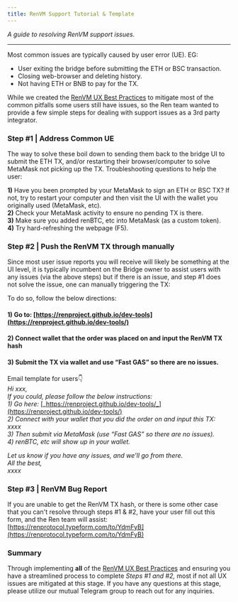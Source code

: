 ```yaml
---
title: RenVM Support Tutorial & Template
---
```


_A guide to resolving RenVM support issues._

<hr />

Most common issues are typically caused by user error \(UE\). EG:

- User exiting the bridge before submitting the ETH or BSC transaction.
- Closing web-browser and deleting history.
- Not having ETH or BNB to pay for the TX.

While we created the [RenVM UX Best Practices](https://docs.renproject.io/developers/renvm-ux-best-practice) to mitigate most of the common pitfalls some users still have issues, so the Ren team wanted to provide a few simple steps for dealing with support issues as a 3rd party integrator.

### **Step \#1 \| Address Common UE**

The way to solve these boil down to sending them back to the bridge UI to submit the ETH TX, and/or restarting their browser/computer to solve MetaMask not picking up the TX. Troubleshooting questions to help the user:

**1\)** Have you been prompted by your MetaMask to sign an ETH or BSC TX? If not, try to restart your computer and then visit the UI with the wallet you originally used \(MetaMask, etc\).  
**2\)** Check your MetaMask activity to ensure no pending TX is there.  
**3\)** Make sure you added renBTC, etc into MetaMask \(as a custom token\).  
**4\)** Try hard-refreshing the webpage \(F5\).

### Step \#2 \| Push the RenVM TX through manually

Since most user issue reports you will receive will likely be something at the UI level, it is typically incumbent on the Bridge owner to assist users with any issues \(via the above steps\) but if there is an issue, and step \#1 does not solve the issue, one can manually triggering the TX:

To do so, follow the below directions:

#### 1\) Go to: [https://renproject.github.io/dev-tools](https://renproject.github.io/dev-tools/)

#### 2\) Connect wallet that the order was placed on and input the RenVM TX hash

#### 3\) Submit the TX via wallet and use “Fast GAS” so there are no issues.

Email template for users👇  
_Hi xxx,  
If you could, please follow the below instructions:  
1\) Go here:_ [_https://renproject.github.io/dev-tools/_](https://renproject.github.io/dev-tools/)  
_2\) Connect with your wallet that you did the order on and input this TX:  
xxxx  
3\) Then submit via MetaMask \(use “Fast GAS” so there are no issues\).  
4\) renBTC, etc will show up in your wallet._

_Let us know if you have any issues, and we’ll go from there.  
All the best,  
xxxx_

### Step \#3 \| RenVM Bug Report

If you are unable to get the RenVM TX hash, or there is some other case that you can't resolve through steps \#1 & \#2, have your user fill out this form, and the Ren team will assist:  
[https://renprotocol.typeform.com/to/YdmFyB](https://renprotocol.typeform.com/to/YdmFyB)

### Summary

Through implementing **all** of the [RenVM UX Best Practices](https://docs.renproject.io/developers/renvm-ux-best-practice) and ensuring you have a streamlined process to complete _Steps \#1 and \#2,_ most if not all UX issues are mitigated at this stage. If you have any questions at this stage, please utilize our mutual Telegram group to reach out for any inquiries.
